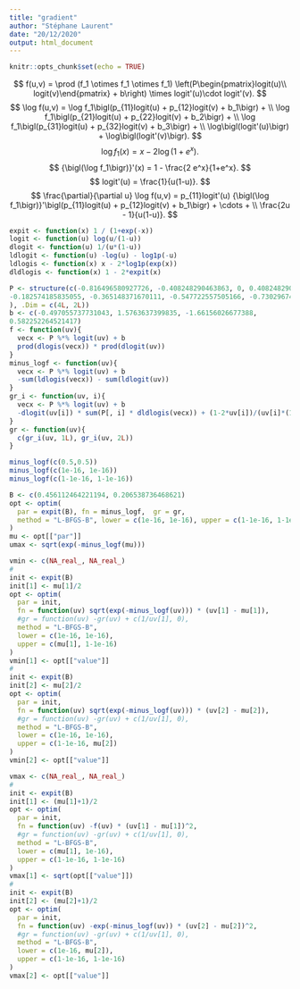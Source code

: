 ```yaml
---
title: "gradient"
author: "Stéphane Laurent"
date: "20/12/2020"
output: html_document
---
```


```r
knitr::opts_chunk$set(echo = TRUE)
```


$$
f(u,v) = \prod (f_1 \otimes f_1 \otimes f_1)
\left(P\begin{pmatrix}logit(u)\\ logit(v)\end{pmatrix} + b\right) \times
logit'(u)\cdot logit'(v).
$$
$$
\log f(u,v) = \log f_1\bigl(p_{11}logit(u) + p_{12}logit(v) + b_1\bigr) + \\
\log f_1\bigl(p_{21}logit(u) + p_{22}logit(v) + b_2\bigr) + \\
\log f_1\bigl(p_{31}logit(u) + p_{32}logit(v) + b_3\bigr) + \\
\log\bigl(logit'(u)\bigr) + \log\bigl(logit'(v)\bigr).
$$
$$
\log f_1(x) = x - 2\log(1 + e^x).
$$
$$
{\bigl(\log f_1\bigr)}'(x) = 1 - \frac{2 e^x}{1+e^x}.
$$
$$
logit'(u) = \frac{1}{u(1-u)}.
$$
$$
\frac{\partial}{\partial u} \log f(u,v) = 
p_{11}logit'(u) 
{\bigl(\log f_1\bigr)}'\bigl(p_{11}logit(u) + p_{12}logit(v) + b_1\bigr) 
+ \cdots + \\ \frac{2u - 1}{u(1-u)}.
$$

```r
expit <- function(x) 1 / (1+exp(-x))
logit <- function(u) log(u/(1-u))
dlogit <- function(u) 1/(u*(1-u))
ldlogit <- function(u) -log(u) - log1p(-u)
ldlogis <- function(x) x - 2*log1p(exp(x))
dldlogis <- function(x) 1 - 2*expit(x)
```

```r
P <- structure(c(-0.816496580927726, -0.408248290463863, 0, 0.408248290463863, 
-0.182574185835055, -0.365148371670111, -0.547722557505166, -0.730296743340222
), .Dim = c(4L, 2L))
b <- c(-0.497055737731043, 1.5763637399835, -1.66156026677388, 
0.582252264521417)
f <- function(uv){
  vecx <- P %*% logit(uv) + b
  prod(dlogis(vecx)) * prod(dlogit(uv))
}
minus_logf <- function(uv){
  vecx <- P %*% logit(uv) + b
  -sum(ldlogis(vecx)) - sum(ldlogit(uv))
}
gr_i <- function(uv, i){
  vecx <- P %*% logit(uv) + b
  -dlogit(uv[i]) * sum(P[, i] * dldlogis(vecx)) + (1-2*uv[i])/(uv[i]*(1-uv[i]))
}
gr <- function(uv){
  c(gr_i(uv, 1L), gr_i(uv, 2L))
}
```

```r
minus_logf(c(0.5,0.5))
minus_logf(c(1e-16, 1e-16))
minus_logf(c(1-1e-16, 1-1e-16))
```

```r
B <- c(0.456112464221194, 0.206538736468621)
opt <- optim(
  par = expit(B), fn = minus_logf,  gr = gr,
  method = "L-BFGS-B", lower = c(1e-16, 1e-16), upper = c(1-1e-16, 1-1e-16)
)
mu <- opt[["par"]]
umax <- sqrt(exp(-minus_logf(mu))) 
```

```r
vmin <- c(NA_real_, NA_real_)
#
init <- expit(B)
init[1] <- mu[1]/2
opt <- optim(
  par = init, 
  fn = function(uv) sqrt(exp(-minus_logf(uv))) * (uv[1] - mu[1]),  
  #gr = function(uv) -gr(uv) + c(1/uv[1], 0),
  method = "L-BFGS-B", 
  lower = c(1e-16, 1e-16), 
  upper = c(mu[1], 1-1e-16)
)
vmin[1] <- opt[["value"]]
#
init <- expit(B)
init[2] <- mu[2]/2
opt <- optim(
  par = init, 
  fn = function(uv) sqrt(exp(-minus_logf(uv))) * (uv[2] - mu[2]),  
  #gr = function(uv) -gr(uv) + c(1/uv[1], 0),
  method = "L-BFGS-B", 
  lower = c(1e-16, 1e-16), 
  upper = c(1-1e-16, mu[2])
)
vmin[2] <- opt[["value"]]
```


```r
vmax <- c(NA_real_, NA_real_)
#
init <- expit(B)
init[1] <- (mu[1]+1)/2
opt <- optim(
  par = init, 
  fn = function(uv) -f(uv) * (uv[1] - mu[1])^2,  
  #gr = function(uv) -gr(uv) + c(1/uv[1], 0),
  method = "L-BFGS-B", 
  lower = c(mu[1], 1e-16), 
  upper = c(1-1e-16, 1-1e-16)
) 
vmax[1] <- sqrt(opt[["value"]])
#
init <- expit(B)
init[2] <- (mu[2]+1)/2
opt <- optim(
  par = init, 
  fn = function(uv) -exp(-minus_logf(uv)) * (uv[2] - mu[2])^2,  
  #gr = function(uv) -gr(uv) + c(1/uv[1], 0),
  method = "L-BFGS-B", 
  lower = c(1e-16, mu[2]), 
  upper = c(1-1e-16, 1-1e-16)
) 
vmax[2] <- opt[["value"]]
```

